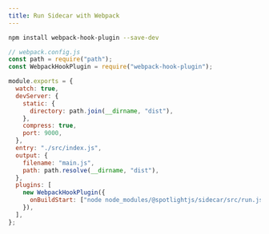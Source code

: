 ```yaml
---
title: Run Sidecar with Webpack
---
```


```sh
npm install webpack-hook-plugin --save-dev
```

```js
// webpack.config.js
const path = require("path");
const WebpackHookPlugin = require("webpack-hook-plugin");

module.exports = {
  watch: true,
  devServer: {
    static: {
      directory: path.join(__dirname, "dist"),
    },
    compress: true,
    port: 9000,
  },
  entry: "./src/index.js",
  output: {
    filename: "main.js",
    path: path.resolve(__dirname, "dist"),
  },
  plugins: [
    new WebpackHookPlugin({
      onBuildStart: ["node node_modules/@spotlightjs/sidecar/src/run.js"],
    }),
  ],
};

```